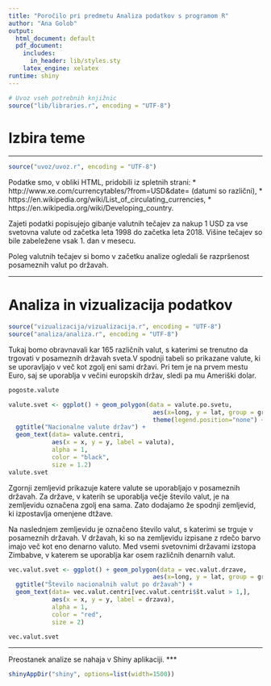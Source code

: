 ---
title: "Poročilo pri predmetu Analiza podatkov s programom R"
author: "Ana Golob"
output:
  html_document: default
  pdf_document:
    includes:
      in_header: lib/styles.sty
    latex_engine: xelatex
runtime: shiny
---

```{r setup, echo=FALSE, results='hide', message=FALSE, warning=FALSE}
# Uvoz vseh potrebnih knjižnic
source("lib/libraries.r", encoding = "UTF-8")
```

# Izbira teme

***
```{r uvoz, echo=FALSE, message=FALSE, warning=FALSE}
source("uvoz/uvoz.r", encoding = "UTF-8")
```

Podatke smo, v obliki HTML, pridobili iz spletnih strani:
* http://www.xe.com/currencytables/?from=USD&date= (datumi so različni),
* https://en.wikipedia.org/wiki/List_of_circulating_currencies,
* https://en.wikipedia.org/wiki/Developing_country.

Zajeti podatki popisujejo gibanje valutnih tečajev za nakup 1 USD za vse svetovna valute od začetka leta 1998 do začetka leta 2018. Višine tečajev so bile zabeležene vsak 1. dan v mesecu.

Poleg valutnih tečajev si bomo v začetku analize ogledali še razpršenost posameznih valut po državah. 

***

# Analiza in vizualizacija podatkov

```{r vizualizacija, echo=FALSE, message=FALSE, warning=FALSE}
source("vizualizacija/vizualizacija.r", encoding = "UTF-8")
source("analiza/analiza.r", encoding = "UTF-8")
```
Tukaj bomo obravnavali kar 165 različnih valut, s katerimi se trenutno da trgovati v posameznih državah sveta.V spodnji tabeli so prikazane valute, ki se uporavljajo v več kot zgolj eni sami državi. Pri tem je na prvem mestu Euro, saj se uporablja v večini europskih držav, sledi pa mu Ameriški dolar.

```{r pogostost, echo=FALSE, message=FALSE, warning=FALSE}
pogoste.valute
```

```{r zemljevid1, echo=FALSE,out.width = '100%', message=FALSE, warning=FALSE, fig.align='center', fig.cap=''}
valute.svet <- ggplot() + geom_polygon(data = valute.po.svetu,
                                        aes(x=long, y = lat, group = group,fill=valuta)) + coord_fixed(1.3) +
                                        theme(legend.position="none") +
  ggtitle("Nacionalne valute držav") +
  geom_text(data= valute.centri,
            aes(x = x, y = y, label = valuta),
            alpha = 1,
            color = "black",
            size = 1.2)
valute.svet
```
Zgornji zemljevid prikazuje katere valute se uporabljajo v posameznih državah.  Za države, v katerih se uporablja večje število valut, je na zemljevidu označena zgolj ena sama. Zato dodajamo že spodnji zemljevid, ki izpostavlja omenjene dtžave.

Na naslednjem zemljevidu je označeno število valut, s katerimi se trguje v posameznih državah. V državah, ki so na zemljevidu izpisane z rdečo barvo imajo več kot eno denarno valuto. Med vsemi svetovnimi državami izstopa Zimbabve, v katerem se uporablja kar osem različnih denarnih valut.


```{r zemljevid2, echo=FALSE, out.width = '100%', message=FALSE, warning=FALSE, fig.align='center', fig.cap=''}
vec.valut.svet <- ggplot() + geom_polygon(data = vec.valut.drzave,
                                        aes(x=long, y = lat, group = group,fill=št.valut)) + coord_fixed(1.3) +
  ggtitle("Število nacionalnih valut po državah") +
  geom_text(data= vec.valut.centri[vec.valut.centri$št.valut > 1,],
            aes(x = x, y = y, label = drzava),
            alpha = 1,
            color = "red",
            size = 2)

vec.valut.svet
```


***

Preostanek analize se nahaja v Shiny aplikaciji.
***

```{r shiny, echo = FALSE, warning=FALSE}
shinyAppDir("shiny", options=list(width=1500))
```
